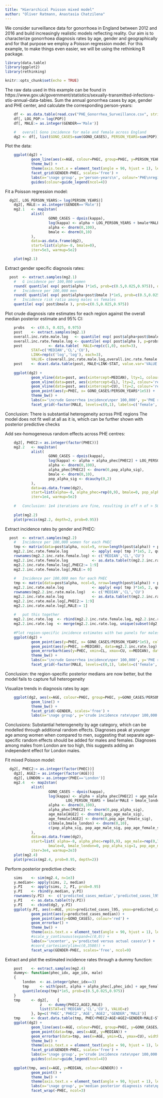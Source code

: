 ---
title: "Hierarchical Poisson mixed model"
author: "Oliver Ratmann, Anastasia Chatzilena"
---

We consider surveillance data for gonorrhoea in England between 2012 and 2016 and build increasingly realistic models reflecting reality. Our aim is to characterize gonorrhoea diagnosis rates by age, gender and geographically and for that purpose we employ a Poisson regression model.
For this example, to make things even easier, we will be using the rethinking R package.

```{r setup, include=FALSE}
library(data.table)
library(ggplot2)
library(rethinking)

knitr::opts_chunk$set(echo = TRUE)
```

The raw data used in this example can be found in https://www.gov.uk/government/statistics/sexually-transmitted-infections-stis-annual-data-tables.
Sum the annual gonorrhea cases by age, gender and PHE center, and calculate the corresponding person-years:

```{r load_data_years, echo = FALSE }
	df <- as.data.table(read.csv("PHE_Gonorrhea_Surveillance.csv", stringsAsFactors=FALSE))
	df[, LOG_POP:= log(POP)]
	df[, MALE:= as.integer(GENDER=='Male')]

	#	overall Gono incidence for male and female across England
	dg2	<- df[, list(GONO_CASES=sum(GONO_CASES), PERSON_YEARS=sum(POP)), by=c('GENDER','PHEC','AGE')]	
```

Plot the data:

```{r plot echo = FALSE}	
	ggplot(dg2) +
			geom_line(aes(x=AGE, colour=PHEC, group=PHEC, y=PERSON_YEARS)) +
			theme_bw() +
			theme(axis.text.x = element_text(angle = 90, hjust = 1), legend.position='bottom') +	
			facet_grid(GENDER~PHEC, scales='free') +
			labs(x='\nage group', y='person-years\n', colour='PHE\nregion') +
			guides(colour=guide_legend(ncol=4))
```

Fit a Poisson regression model:
	
```{r fit1 dependson = c("load_data_years"), echo = FALSE}	
  dg2[, LOG_PERSON_YEARS:= log(PERSON_YEARS)]
	dg2[, MALE:= as.integer(GENDER=='Male')]
	mg2.1	<- map2stan(
			alist(
					GONO_CASES ~ dpois(kappa),
					log(kappa) <- alpha + LOG_PERSON_YEARS + bmale*MALE,
					alpha <- dnorm(0,100),
					bmale <- dnorm(0,10)					
			),
			data=as.data.frame(dg2), 
			start=list(alpha=-8, bmale=0),
			iter=5e3, warmup=5e2)	

	plot(mg2.1)
```
	
Extract gender specific diagnosis rates:
	
```{r  diag_rates1, echo = FALSE}
  post	<- extract.samples(mg2.1)
	#	G incidence per 100,000 women
	round( quantile( exp( post$alpha )*1e5, prob=c(0.5,0.025,0.975)), d=3)
	#	Incidence per 100,000 men
	round( quantile( exp( post$alpha+post$bmale )*1e5, prob=c(0.5,0.025,0.975)), d=3)
	#	Incidence risk ratio among males vs females
	quantile( exp( post$bmale ), prob=c(0.5,0.025,0.975))	
```	
	
Plot crude diagnosis rate estimates for each region against the overall median posterior estimate and 95% CI: 

```{r plot_diag_rates_postmedian, echo = FALSE}	
	probs	<- c(0.5, 0.025, 0.975)
	post	<- extract.samples(mg2.1)
	overall.inc.rate.male.log 	<- quantile( exp( post$alpha+post$bmale ), p=probs) * 1e5
	overall.inc.rate.female.log <- quantile( exp( post$alpha ), p=probs) * 1e5
	post			<- data.table(	MALE=rep(c(1,0), each=3),
			STAT=c('MEDIAN','CL','CU'),
			LINK=rep(c('log','log'), each=3),
			VALUE= c(overall.inc.rate.male.log,overall.inc.rate.female.log))
	post	<- dcast.data.table(post, MALE+LINK~STAT, value.var='VALUE')	
	
	ggplot(dg2) +
			geom_vline(data=post, aes(xintercept=MEDIAN), lty=1, colour='red') +
			geom_vline(data=post, aes(xintercept=CL), lty=2, colour='red') +
			geom_vline(data=post, aes(xintercept=CU), lty=2, colour='red') +
			geom_point(aes(y=PHEC, x= GONO_CASES/PERSON_YEARS*1e5)) +
			theme_bw() +			
			labs(x='\ncrude Gonorrhea incidence\nper 100,000', y='PHE region') +
			facet_grid(~factor(MALE, levels=c(0,1), labels=c('female','male')), scales='free')
```
Conclusion: There is substantial heterogeneity across PHE regions
The model does not fit well at all as it is, which can be further shown with posterior predictive checks

Add sex-homogeneous random effects across PHE centres:

```{r fit2 dependson = c("load_data_years"), echo = FALSE}	
	dg2[, PHEC2:= as.integer(factor(PHEC))]
	mg2.2	<- map2stan(
			alist(
					GONO_CASES ~ dpois(kappa),
					log(kappa) <- alpha + alpha_phec[PHEC2] + LOG_PERSON_YEARS + bmale*MALE,					
					alpha <- dnorm(0,100),
					alpha_phec[PHEC2] <- dnorm(0,pop_alpha_sig),
					bmale <- dnorm(0,10),
					pop_alpha_sig <- dcauchy(0,2)
			),
			data=as.data.frame(dg2), 
			start=list(alpha=-8, alpha_phec=rep(0,9), bmale=0, pop_alpha_sig=1),
			iter=1e4, warmup=5e2)
	
	#	Conclusion: 1e4 iterations are fine, resulting in eff n of > 500. this is enough for 95% credibility intervals
	
	plot(mg2.2)
	plot(precis(mg2.2, depth=2, prob=0.95))
```	

Extract incidence rates by gender and PHEC:

```{r ir_gender_PHEC, echo = FALSE}
  post	<- extract.samples(mg2.2)
	#	Incidence per 100,000 women for each PHEC
	tmp	<- matrix(data=post$alpha, ncol=9, nrow=length(post$alpha)) + post$alpha_phec	
	mg2.2.inc.rate.female.log			<- apply( exp( tmp )*1e5, 2, quantile, prob=c(0.5,0.025,0.975))
	rownames(mg2.2.inc.rate.female.log)	<- c('MEDIAN','CL','CU')	
	mg2.2.inc.rate.female.log			<- as.data.table(t(mg2.2.inc.rate.female.log))
	mg2.2.inc.rate.female.log[,PHEC2:= 1:9]		
	mg2.2.inc.rate.female.log[,MALE:= 0]
	
	#	Incidence per 100,000 men for each PHEC
	tmp	<- matrix(data=post$alpha, ncol=9, nrow=length(post$alpha)) + post$alpha_phec + matrix(data=post$bmale, ncol=9, nrow=length(post$bmale))	
	mg2.2.inc.rate.male.log				<- apply( exp( tmp )*1e5, 2, quantile, prob=c(0.5,0.025,0.975))
	rownames(mg2.2.inc.rate.male.log)	<- c('MEDIAN','CL','CU')	
	mg2.2.inc.rate.male.log				<- as.data.table(t(mg2.2.inc.rate.male.log))
	mg2.2.inc.rate.male.log[,PHEC2:= 1:9]		
	mg2.2.inc.rate.male.log[,MALE:= 1]
	
	#	put this together
	mg2.2.inc.rate.log	<- rbind(mg2.2.inc.rate.female.log, mg2.2.inc.rate.male.log)
	mg2.2.inc.rate.log	<- merge(mg2.2.inc.rate.log, unique(subset(dg2, select=c(PHEC, PHEC2))), by='PHEC2')	
	
	#Plot region-specific incidence estimates with two panels for males and females against the crude estimates
	ggplot(dg2) +
			geom_point(aes(y=PHEC, x= GONO_CASES/PERSON_YEARS*1e5), colour='grey60') +
			geom_point(aes(y=PHEC, x=MEDIAN), data=mg2.2.inc.rate.log) +
			geom_errorbarh(aes(y=PHEC, xmin=CL, xmax=CU, x=MEDIAN), data=mg2.2.inc.rate.log, height=0.3) +
			theme_bw() +			
			labs(x='\ncrude Gonorrhea incidence\nper 100,000', y='PHE region') +
			facet_grid(~factor(MALE, levels=c(0,1), labels=c('female','male')), scales='free')
```	
Conclusion: the region-specific posterior medians are now better, but the model fails to capture full heterogeneity


Visualize trends in diagnosis rates by age:

```{r plot_diag_rates_age, echo = FALSE}
	ggplot(dg2, aes(x=AGE, colour=PHEC, group=PHEC, y=GONO_CASES/PERSON_YEARS*1e5)) +
			geom_line() +
			theme_bw() +
			facet_grid(~GENDER, scales='free') +
			labs(x='\nage group', y='crude incidence rate\nper 100,000', colour='PHE\nregion')
```
Conclusions:
Substantial heterogeneity by age category, which can be modelled through additional random effects.
Diagnoses peak at younger age among women when compared to men, suggesting that separate age-specific random effects should be added for males and females.
Diagnoses among males from London are too high, this suggests adding an independent effect for London males.


Fit mixed Poisson model:

```{r fit3 dependson = c("load_data_years"), echo = FALSE}
  dg2[, PHEC2:= as.integer(factor(PHEC))]
	dg2[, AGE2:= as.integer(factor(AGE))]
	dg2[, LONDON:= as.integer(PHEC=='London')]
	mg2.4	<- map2stan(
			alist(
					GONO_CASES ~ dpois(kappa),
					log(kappa) <- alpha + alpha_phec[PHEC2] + age_male[AGE2]*MALE + age_female[AGE2]*(1-MALE) + 
							LOG_PERSON_YEARS + bmale*MALE + bmale_london*MALE*LONDON, 
					alpha <- dnorm(0,100),
					alpha_phec[PHEC2] <- dnorm(0,pop_alpha_sig),
					age_male[AGE2] <- dnorm(0,pop_age_male_sig),
					age_female[AGE2] <- dnorm(0,pop_age_female_sig),
					c(bmale,bmale_london) <- dnorm(0,10),
					c(pop_alpha_sig, pop_age_male_sig, pop_age_female_sig) <- dexp(3)
			),
			data=as.data.frame(dg2), 
			start=list(	alpha=-8, alpha_phec=rep(0,9), age_male=rep(0,7), age_female=rep(0,7), 
					bmale=0, bmale_london=0, pop_alpha_sig=1, pop_age_male_sig=1, pop_age_female_sig=1),
			iter=3e4, warmup=2e3)
	plot(mg2.4)
	plot(precis(mg2.4, prob=0.95, depth=2))	
```	
	
Perform posterior predictive check:

```{r predictive_check_mix ,echo = FALSE}
	sims 	<- sim(mg2.4, n=1e3)
	y.median<- apply(sims, 2, median)
	y.PI 	<- apply(sims, 2, PI, prob=0.95)
	y.PI	<- rbind(y.median, y.PI)
	rownames(y.PI)	<-  c('predicted_cases_median','predicted_cases_l95','predicted_cases_u95')
	y.PI	<- as.data.table(t(y.PI))
	y.PI	<- cbind(dg2, y.PI)
	ggplot(y.PI, aes(x=AGE, ymin=predicted_cases_l95, ymax=predicted_cases_u95)) +
			geom_point(aes(y=predicted_cases_median)) + 
			geom_point(aes(y=GONO_CASES), colour='red') +
			geom_errorbar() +
			theme_bw() +			
			theme(axis.text.x = element_text(angle = 90, hjust = 1), legend.position='bottom') +
			#scale_y_continuous(expand=c(0,0)) +
			labs(x='\ncenter', y='predicted versus actual cases\n') +
			#coord_cartesian(ylim=c(0,3500)) +
			facet_wrap(GENDER~PHEC, scales='free', ncol=9)
```
	
Extract and plot the estimated incidence rates through a dummy function:

```{r plot_inc_dummy, echo = FALSE}
	post	<- extract.samples(mg2.4)
	dummy<- function(phec_idx, age_idx, male)
	{
		london	<- as.integer(phec_idx==3)
		tmp		<- with(post, alpha + alpha_phec[,phec_idx] + age_female[, age_idx]*(1-male) + age_male[, age_idx]*male + bmale*male + bmale_london*male*london)
		quantile(exp(tmp)*1e5, prob=c(0.5,0.025,0.975))						
	}
	tmp		<- dg2[, 	{
				z	<- dummy(PHEC2,AGE2,MALE)
				list(STAT=c('MEDIAN','CL','CU'), VALUE=z)
			}, by=c('PHEC','PHEC2','AGE','AGE2','GENDER','MALE')]
	tmp		<- dcast.data.table(tmp, PHEC+PHEC2+AGE+AGE2+GENDER+MALE~STAT, value.var='VALUE')			
	ggplot(dg2) +
			geom_line(aes(x=AGE, colour=PHEC, group=PHEC, y=GONO_CASES/PERSON_YEARS*1e5)) +
			geom_point(data=tmp, aes(x=AGE, y=MEDIAN)) +
			geom_errorbar(data=tmp, aes(x=AGE, ymin=CL, ymax=CU), width=0.3) +
			theme_bw() +
			theme(axis.text.x = element_text(angle = 90, hjust = 1), legend.position='bottom') +	
			facet_grid(GENDER~PHEC, scales='free') +
			labs(x='\nage group', y='crude incidence rate\nper 100,000', colour='PHE\nregion') +
			guides(colour=guide_legend(ncol=4))
	
	ggplot(tmp, aes(x=AGE, y=MEDIAN, colour=GENDER)) + 
			geom_point() +
			theme_bw() +
			theme(axis.text.x = element_text(angle = 90, hjust = 1), legend.position='bottom') +
			labs(x='\nage group', y='median posterior diagnosis rate\nper 100,000', colour='gender') +
			facet_wrap(~PHEC, ncol=3)
```
